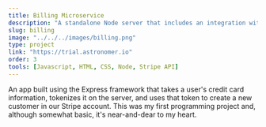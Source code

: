 ```yaml
---
title: Billing Microservice
description: "A standalone Node server that includes an integration with the Stripe API."
slug: billing
image: "../../../images/billing.png"
type: project
link: "https://trial.astronomer.io"
order: 3
tools: [Javascript, HTML, CSS, Node, Stripe API]
---
```


An app built using the Express framework that takes a user's credit card information, tokenizes it on the server, and uses that token to create a new customer in our Stripe account. This was my first programming project and, although somewhat basic, it's near-and-dear to my heart.